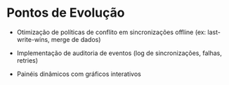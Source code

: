 # Pontos de Evolução

- Otimização de políticas de conflito em sincronizações offline (ex: last-write-wins, merge de dados)

- Implementação de auditoria de eventos (log de sincronizações, falhas, retries)

- Painéis dinâmicos com gráficos interativos
